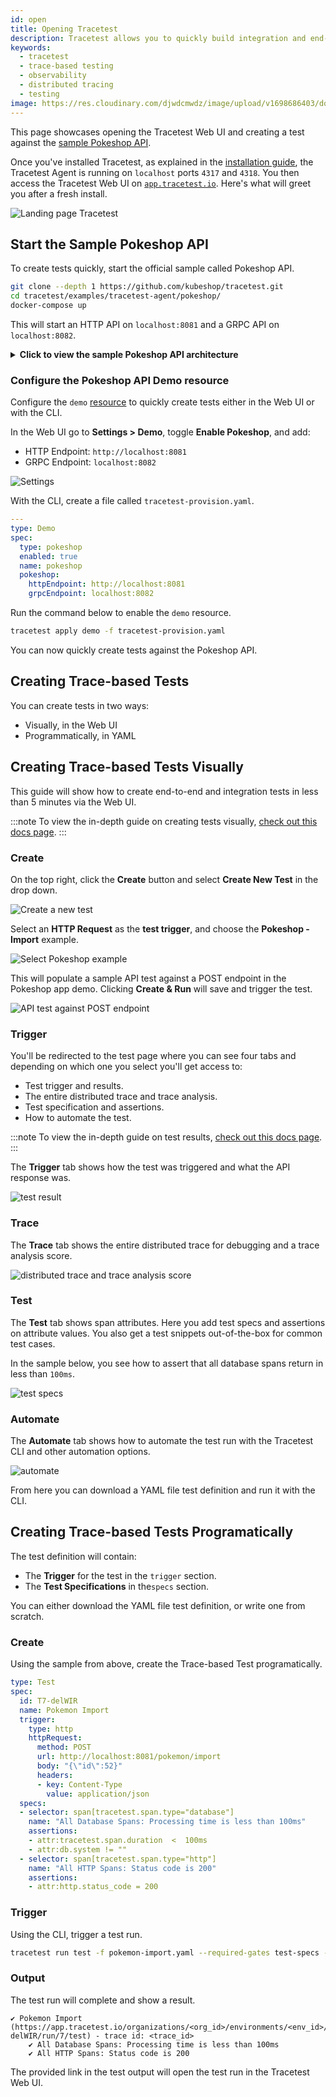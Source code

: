 ```yaml
---
id: open
title: Opening Tracetest
description: Tracetest allows you to quickly build integration and end-to-end tests, powered by your OpenTelemetry traces. Learn how to get started with creating tests once you open Tracetest.
keywords:
  - tracetest
  - trace-based testing
  - observability
  - distributed tracing
  - testing
image: https://res.cloudinary.com/djwdcmwdz/image/upload/v1698686403/docs/Blog_Thumbnail_14_rsvkmo.jpg
---
```


This page showcases opening the Tracetest Web UI and creating a test against the [sample Pokeshop API](../live-examples/pokeshop/overview.md).

Once you've installed Tracetest, as explained in the [installation guide](./installation.mdx), the Tracetest Agent is running on `localhost` ports `4317` and `4318`. You then access the Tracetest Web UI on [`app.tracetest.io`](https://app.tracetest.io). Here's what will greet you after a fresh install.

![Landing page Tracetest](https://res.cloudinary.com/djwdcmwdz/image/upload/v1688474565/docs/screely-1688474539641_kbhvvc.png)

## Start the Sample Pokeshop API

To create tests quickly, start the official sample called Pokeshop API.

```bash title=Terminal
git clone --depth 1 https://github.com/kubeshop/tracetest.git
cd tracetest/examples/tracetest-agent/pokeshop/
docker-compose up
```

This will start an HTTP API on `localhost:8081` and a GRPC API on `localhost:8082`.

<details>
  <summary>
    <b>Click to view the sample Pokeshop API architecture</b>
  </summary>

Here's the Architecture of the Pokeshop Sample App:

- an **API** that serves client requests,
- a **Worker** who deals with background processes.

The communication between the API and Worker is made using a `RabbitMQ` queue, and both services emit telemetry data to OpenTelemetry Collector and communicate with a Postgres database.

Tracetest triggers tests against the Node.js API.

```mermaid
flowchart TD
    A[(Redis)]
    B[(Postgres)]
    C(Node.js API)
    D(RabbitMQ)
    E(Worker)
    F(OpenTelemetry Collector)
    G(Tracetest)

    G --> C
    F --> G
    C --> A
    C --> B
    C --> D
    D --> E
    E --> B
    C --> F
    E --> F
    
    
```
</details>


### Configure the Pokeshop API Demo resource

Configure the `demo` [resource](/configuration/provisioning) to quickly create tests either in the Web UI or with the CLI.

In the Web UI go to **Settings > Demo**, toggle **Enable Pokeshop**, and add:

- HTTP Endpoint: `http://localhost:8081`
- GRPC Endpoint: `localhost:8082`

![Settings](https://res.cloudinary.com/djwdcmwdz/image/upload/v1696251763/docs/screely-1696251756346_ptxb9m.png)

With the CLI, create a file called `tracetest-provision.yaml`.

```yaml title=tracetest-provision.yaml
---
type: Demo
spec:
  type: pokeshop
  enabled: true
  name: pokeshop
  pokeshop:
    httpEndpoint: http://localhost:8081
    grpcEndpoint: localhost:8082
```

Run the command below to enable the `demo` resource.

```bash
tracetest apply demo -f tracetest-provision.yaml
```

You can now quickly create tests against the Pokeshop API.

## Creating Trace-based Tests

You can create tests in two ways:

- Visually, in the Web UI
- Programmatically, in YAML

## Creating Trace-based Tests Visually

This guide will show how to create end-to-end and integration tests in less than 5 minutes via the Web UI.

:::note
To view the in-depth guide on creating tests visually, [check out this docs page](../web-ui/creating-tests.md).
:::

### Create

On the top right, click the **Create** button and select **Create New Test** in the drop down.

![Create a new test](https://res.cloudinary.com/djwdcmwdz/image/upload/v1688475179/docs/screely-1688475174365_ckq3cn.png)

Select an **HTTP Request** as the **test trigger**, and choose the **Pokeshop - Import** example.

![Select Pokeshop example](https://res.cloudinary.com/djwdcmwdz/image/upload/v1688475514/docs/screely-1688475510090_r6hqmx.png)

This will populate a sample API test against a POST endpoint in the Pokeshop app demo. Clicking **Create & Run** will save and trigger the test.

![API test against POST endpoint](https://res.cloudinary.com/djwdcmwdz/image/upload/v1696253160/docs/screely-1696253153066_khjz8y.png)

### Trigger

You'll be redirected to the test page where you can see four tabs and depending on which one you select you'll get access to:

- Test trigger and results.
- The entire distributed trace and trace analysis.
- Test specification and assertions.
- How to automate the test.

:::note
To view the in-depth guide on test results, [check out this docs page](/web-ui/test-results).
:::

The **Trigger** tab shows how the test was triggered and what the API response was.

![test result](https://res.cloudinary.com/djwdcmwdz/image/upload/v1696253230/docs/screely-1696253224366_f62411.png)

### Trace

The **Trace** tab shows the entire distributed trace for debugging and a trace analysis score.

![distributed trace and trace analysis score](https://res.cloudinary.com/djwdcmwdz/image/upload/v1688476460/docs/screely-1688476455986_q24aa2.png)

### Test

The **Test** tab shows span attributes. Here you add test specs and assertions on attribute values. You also get a test snippets out-of-the-box for common test cases.

In the sample below, you see how to assert that all database spans return in less than `100ms`.

![test specs](https://res.cloudinary.com/djwdcmwdz/image/upload/v1688476657/docs/screely-1688476653521_omxe4r.png)

### Automate

The **Automate** tab shows how to automate the test run with the Tracetest CLI and other automation options.

![automate](https://res.cloudinary.com/djwdcmwdz/image/upload/v1696285049/docs/screely-1696285040458_vjt0qv.png)

From here you can download a YAML file test definition and run it with the CLI.

## Creating Trace-based Tests Programatically

The test definition will contain:

- The **Trigger** for the test in the `trigger` section.
- The **Test Specifications** in the`specs` section.

You can either download the YAML file test definition, or write one from scratch.

### Create

Using the sample from above, create the Trace-based Test programatically.

```yaml title="pokeshop-import.yaml"
type: Test
spec:
  id: T7-delWIR
  name: Pokemon Import
  trigger:
    type: http
    httpRequest:
      method: POST
      url: http://localhost:8081/pokemon/import
      body: "{\"id\":52}"
      headers:
      - key: Content-Type
        value: application/json
  specs:
  - selector: span[tracetest.span.type="database"]
    name: "All Database Spans: Processing time is less than 100ms"
    assertions:
    - attr:tracetest.span.duration  <  100ms
    - attr:db.system != ""
  - selector: span[tracetest.span.type="http"]
    name: "All HTTP Spans: Status code is 200"
    assertions:
    - attr:http.status_code = 200
```

### Trigger

Using the CLI, trigger a test run.

```bash title="Terminal"
tracetest run test -f pokemon-import.yaml --required-gates test-specs --output pretty
```

### Output

The test run will complete and show a result.

```text title="Output"
✔ Pokemon Import (https://app.tracetest.io/organizations/<org_id>/environments/<env_id>/test/T7-delWIR/run/7/test) - trace id: <trace_id>
	✔ All Database Spans: Processing time is less than 100ms
	✔ All HTTP Spans: Status code is 200
```

The provided link in the test output will open the test run in the Tracetest Web UI.
